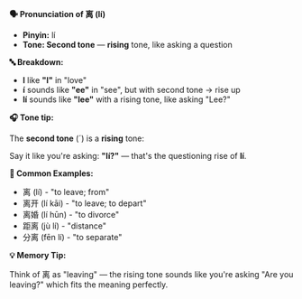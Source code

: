 **🗣️ Pronunciation of 离 (lí)**

- **Pinyin:** lí
- **Tone: Second tone** — **rising** tone, like asking a question

**🔤 Breakdown:**

- **l** like **"l"** in "love"
- **í** sounds like **"ee"** in "see", but with second tone → rise up
- **lí** sounds like **"lee"** with a rising tone, like asking "Lee?"

**🎧 Tone tip:**

The **second tone** (´) is a **rising** tone:

Say it like you're asking: **"lí?"** — that's the questioning rise of **lí**.

**📝 Common Examples:**

- 离 (lí) - "to leave; from"
- 离开 (lí kāi) - "to leave; to depart"
- 离婚 (lí hūn) - "to divorce"
- 距离 (jù lí) - "distance"
- 分离 (fēn lí) - "to separate"

**💡 Memory Tip:**

Think of 离 as "leaving" — the rising tone sounds like you're asking "Are you leaving?" which fits
the meaning perfectly.

